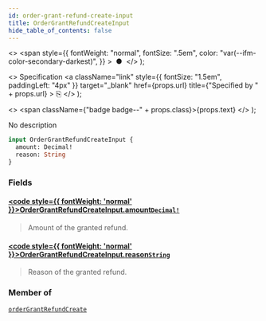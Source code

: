 ```yaml
---
id: order-grant-refund-create-input
title: OrderGrantRefundCreateInput
hide_table_of_contents: false
---
```


  <>
    <span
      style={{
        fontWeight: "normal",
        fontSize: ".5em",
        color: "var(--ifm-color-secondary-darkest)",
      }}
    >
      &nbsp;●&nbsp;
    </span>
  </>
);

  <>
    Specification
    <a
      className="link"
      style={{ fontSize: "1.5em", paddingLeft: "4px" }}
      target="\_blank"
      href={props.url}
      title={"Specified by " + props.url}
    >
      ⎘
    </a>
  </>
);

  <>
    <span className={"badge badge--" + props.class}>{props.text}</span>
  </>
);

No description

```graphql
input OrderGrantRefundCreateInput {
  amount: Decimal!
  reason: String
}
```

### Fields

#### [<code style={{ fontWeight: 'normal' }}>OrderGrantRefundCreateInput.<b>amount</b></code>](#)<Bullet />[`Decimal!`](../../api-reference/miscellaneous/scalars/decimal) <Badge class="secondary" text="non-null"/> <Badge class="secondary" text="scalar"/> <Badge class="secondary" text="miscellaneous"/>

> Amount of the granted refund.

#### [<code style={{ fontWeight: 'normal' }}>OrderGrantRefundCreateInput.<b>reason</b></code>](#)<Bullet />[`String`](../../api-reference/miscellaneous/scalars/string) <Badge class="secondary" text="scalar"/> <Badge class="secondary" text="miscellaneous"/>

> Reason of the granted refund.

### Member of

[`orderGrantRefundCreate`](../../api-reference/orders/mutations/order-grant-refund-create) <Badge class="secondary" text="mutation"/>
